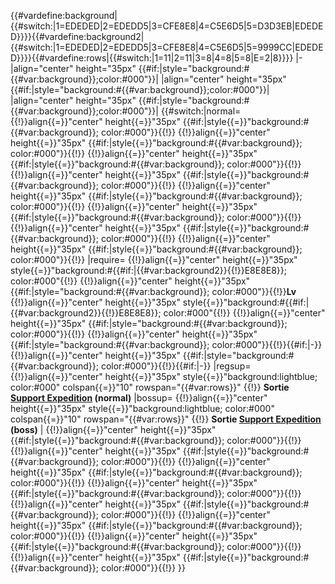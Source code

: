 {{#vardefine:background|{{#switch:{{{world|}}}|1=EDEDED|2=EDEDD5|3=CFE8E8|4=C5E6D5|5=D3D3EB|EDEDED}}}}{{#vardefine:background2|{{#switch:{{{world|}}}|1=EDEDED|2=EDEDD5|3=CFE8E8|4=C5E6D5|5=9999CC|EDEDED}}}}{{#vardefine:rows|{{#switch:{{{world|}}}|1=11|2=11|3=8|4=8|5=8|E=2|8}}}}
|-
|align="center" height="35px" {{#if:{{{odd|}}}|style="background:#{{#var:background}};color:#000"}}|{{tooltip|{{{id|}}}|ID number as displayed in the game}}
|align="center" height="35px" {{#if:{{{odd|}}}|style="background:#{{#var:background}};color:#000"}}|{{{name|}}}
|align="center" height="35px" {{#if:{{{odd|}}}|style="background:#{{#var:background}};color:#000"}}|{{tooltip|{{{time|}}}|Time required for expedition}}
{{#switch:{{{type|}}}|normal=
{{!}}align{{=}}"center" height{{=}}"35px" {{#if:{{{odd|}}}|style{{=}}"background:#{{#var:background}}; color:#000"}}{{!}}{{tooltip|{{{hq|}}}|Admiral experience gained upon completion from this expedition}}
{{!}}align{{=}}"center" height{{=}}"35px" {{#if:{{{odd|}}}|style{{=}}"background:#{{#var:background}}; color:#000"}}{{!}}{{tooltip|{{{ship|}}}|Ship experience gained upon completion from this expedition}}
{{!}}align{{=}}"center" height{{=}}"35px" {{#if:{{{odd|}}}|style{{=}}"background:#{{#var:background}}; color:#000"}}{{!}}{{tooltip|{{{fuel|}}}|Base resources gain from expedition (at 100% ratio)}}
{{!}}align{{=}}"center" height{{=}}"35px" {{#if:{{{odd|}}}|style{{=}}"background:#{{#var:background}}; color:#000"}}{{!}}{{tooltip|{{{ammo|}}}|Base resources gain from expedition (at 100% ratio)}}
{{!}}align{{=}}"center" height{{=}}"35px" {{#if:{{{odd|}}}|style{{=}}"background:#{{#var:background}}; color:#000"}}{{!}}{{tooltip|{{{steel|}}}|Base resources gain from expedition (at 100% ratio)}}
{{!}}align{{=}}"center" height{{=}}"35px" {{#if:{{{odd|}}}|style{{=}}"background:#{{#var:background}}; color:#000"}}{{!}}{{tooltip|{{{bauxite|}}}|Base resources gain from expedition (at 100% ratio)}}
{{!}}align{{=}}"center" height{{=}}"35px" {{#if:{{{odd|}}}|style{{=}}"background:#{{#var:background}}; color:#000"}}{{!}}{{{item1|}}}
{{!}}align{{=}}"center" height{{=}}"35px" {{#if:{{{odd|}}}|style{{=}}"background:#{{#var:background}}; color:#000"}}{{!}}{{{item2|}}}
|require=
{{!}}align{{=}}"center" height{{=}}"35px" style{{=}}"background:#{{#if:{{{odd|}}}|{{#var:background2}}{{!}}E8E8E8}}; color:#000"{{!}}{{{sum|}}}
{{!}}align{{=}}"center" height{{=}}"35px" {{#if:{{{odd|}}}|style="background:#{{#var:background}}; color:#000"}}{{!}}'''Lv''' {{{level|}}}
{{!}}align{{=}}"center" height{{=}}"35px" style{{=}}"background:#{{#if:{{{odd|}}}|{{#var:background2}}{{!}}E8E8E8}}; color:#000"{{!}}{{{fleet|}}}
{{!}}align{{=}}"center" height{{=}}"35px" {{#if:{{{odd|}}}|style="background:#{{#var:background}}; color:#000"}}{{!}}{{{drums|}}}
{{!}}align{{=}}"center" height{{=}}"35px" {{#if:{{{odd|}}}|style="background:#{{#var:background}}; color:#000"}}{{!}}{{#if:{{{fuel|}}}|-{{{fuel}}}}}
{{!}}align{{=}}"center" height{{=}}"35px" {{#if:{{{odd|}}}|style="background:#{{#var:background}}; color:#000"}}{{!}}{{#if:{{{ammo|}}}|-{{{ammo}}}}}
|regsup=
{{!}}align{{=}}"center" height{{=}}"35px" style{{=}}"background:lightblue; color:#000" colspan{{=}}"10" rowspan="{{#var:rows}}" {{!}} '''Sortie [[Support Expedition]] (normal)'''
|bossup=
{{!}}align{{=}}"center" height{{=}}"35px" style{{=}}"background:lightblue; color:#000" colspan{{=}}"10" rowspan="{{#var:rows}}" {{!}} '''Sortie [[Support Expedition]] (boss)'''
|
{{!}}align{{=}}"center" height{{=}}"35px" {{#if:{{{odd|}}}|style{{=}}"background:#{{#var:background}}; color:#000"}}{{!}}{{tooltip|{{{hq|}}}|Admiral experience gained upon completion from this expedition}}
{{!}}align{{=}}"center" height{{=}}"35px" {{#if:{{{odd|}}}|style{{=}}"background:#{{#var:background}}; color:#000"}}{{!}}{{tooltip|{{{ship|}}}|Ship experience gained upon completion from this expedition}}
{{!}}align{{=}}"center" height{{=}}"35px" {{#if:{{{odd|}}}|style{{=}}"background:#{{#var:background}}; color:#000"}}{{!}}{{tooltip|{{{fuel|}}}|Base resources gain from expedition (at 100% ratio)}}
{{!}}align{{=}}"center" height{{=}}"35px" {{#if:{{{odd|}}}|style{{=}}"background:#{{#var:background}}; color:#000"}}{{!}}{{tooltip|{{{ammo|}}}|Base resources gain from expedition (at 100% ratio)}}
{{!}}align{{=}}"center" height{{=}}"35px" {{#if:{{{odd|}}}|style{{=}}"background:#{{#var:background}}; color:#000"}}{{!}}{{tooltip|{{{steel|}}}|Base resources gain from expedition (at 100% ratio)}}
{{!}}align{{=}}"center" height{{=}}"35px" {{#if:{{{odd|}}}|style{{=}}"background:#{{#var:background}}; color:#000"}}{{!}}{{tooltip|{{{bauxite|}}}|Base resources gain from expedition (at 100% ratio)}}
{{!}}align{{=}}"center" height{{=}}"35px" {{#if:{{{odd|}}}|style{{=}}"background:#{{#var:background}}; color:#000"}}{{!}}{{{item1|}}}
{{!}}align{{=}}"center" height{{=}}"35px" {{#if:{{{odd|}}}|style{{=}}"background:#{{#var:background}}; color:#000"}}{{!}}{{{item2|}}}
}}